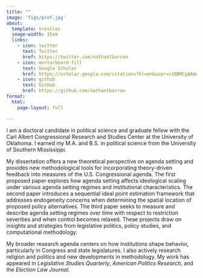 ```yaml
---
title: ""
image: 'figs/prof.jpg'
about: 
  template: trestles
  image-width: 15em
  links:
    - icon: twitter
      text: Twitter
      href: https://twitter.com/nathantbarron
    - icon: mortarboard-fill
      text: Google Scholar
      href: https://scholar.google.com/citations?hl=en&user=x1NBMCgAAAAJ
    - icon: github
      text: GitHub
      href: https://github.com/nathantbarron
format: 
  html:
    page-layout: full
    
---
```


I am a doctoral candidate in political science and graduate fellow with the Carl Albert Congressional Research and Studies Center at the University of Oklahoma. I earned my M.A. and B.S. in political science from the University of Southern Mississippi. 

My dissertation offers a new theoretical perspective on agenda setting and provides new methodological tools for incorporating theory-driven feedback into measures of the U.S. Congressional agenda. The first proposed paper explores how agenda setting affects ideological scaling under various agenda setting regimes and institutional characteristics. The second paper introduces a sequential ideal point estimation framework that addresses endogeneity concerns when determining the spatial location of proposed policy alternatives. The third paper seeks to measure and describe agenda setting regimes over time with respect to restriction severities and when control becomes relaxed. These projects draw on insights and strategies from legislative politics, policy studies, and computational methodology. 

My broader research agenda centers on how institutions shape behavior, particularly in Congress and state legislatures. I also actively research religion and politics and new developments in methodology. My work has appeared in *Legislative Studies Quarterly*, *American Politics Research*, and the *Election Law Journal*. 
